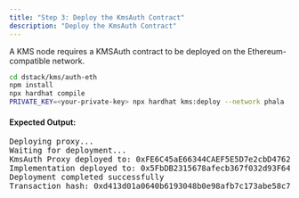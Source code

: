 ```yaml
---
title: "Step 3: Deploy the KmsAuth Contract"
description: "Deploy the KmsAuth Contract"
---
```


<div className="bg-white border border-gray-200 rounded-lg p-6 my-6">
  <div className="bg-yellow-50 border-l-4 border-yellow-400 p-4 mb-4">
    <p className="text-sm text-yellow-700">
      A KMS node requires a KMSAuth contract to be deployed on the Ethereum-compatible network.
    </p>
  </div>

```bash
cd dstack/kms/auth-eth
npm install
npx hardhat compile
PRIVATE_KEY=<your-private-key> npx hardhat kms:deploy --network phala
```

<div className="mt-4">
  <h4 className="font-medium mb-2">Expected Output:</h4>
  <div className="bg-gray-100 p-3 rounded text-sm">
    <pre>
Deploying proxy...
Waiting for deployment...
KmsAuth Proxy deployed to: 0xFE6C45aE66344CAEF5E5D7e2cbD476286D651875
Implementation deployed to: 0x5FbDB2315678afecb367f032d93F642f64180aa3
Deployment completed successfully
Transaction hash: 0xd413d01a0640b6193048b0e98afb7c173abe58c74d9cf01f368166bc53f4fefe
    </pre>
  </div>
</div>
</div>
